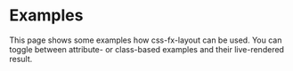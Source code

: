 
# Examples

This page shows some examples how css-fx-layout can be used. You can toggle between attribute- or class-based
examples and their live-rendered result.

<Examples />